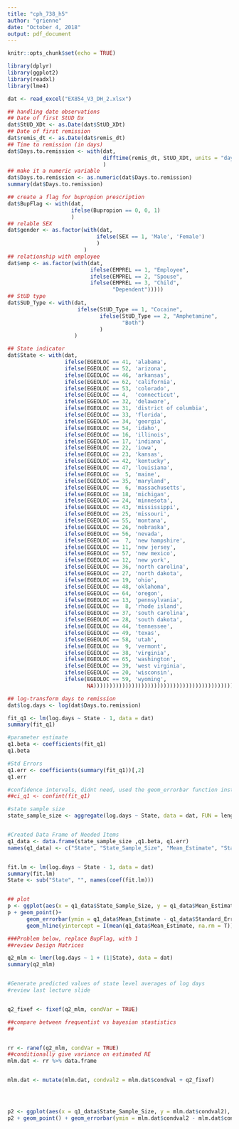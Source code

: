 ```yaml
---
title: "cph_738_h5"
author: "grienne"
date: "October 4, 2018"
output: pdf_document
---
```


```r
knitr::opts_chunk$set(echo = TRUE)
```

```r

library(dplyr)
library(ggplot2)
library(readxl)
library(lme4)

dat <- read_excel("EX854_V3_DH_2.xlsx")

```



```r
## handling date observations 
## Date of first StUD Dx
dat$StUD_XDt <- as.Date(dat$StUD_XDt)
## Date of first remission
dat$remis_dt <- as.Date(dat$remis_dt)
## Time to remission (in days)
dat$Days.to.remission <- with(dat,
                              difftime(remis_dt, StUD_XDt, units = "days")
                              )
## make it a numeric variable
dat$Days.to.remission <- as.numeric(dat$Days.to.remission)
summary(dat$Days.to.remission)

## create a flag for bupropion prescription
dat$BupFlag <- with(dat,
                    ifelse(Bupropion == 0, 0, 1)
                    )
## relable SEX
dat$gender <- as.factor(with(dat, 
                            ifelse(SEX == 1, 'Male', 'Female')
                            )
                        )
## relationship with employee
dat$emp <- as.factor(with(dat,
                          ifelse(EMPREL == 1, "Employee",
                          ifelse(EMPREL == 2, "Spouse",
                          ifelse(EMPREL == 3, "Child",
                                 "Dependent")))))
## StUD type
dat$SUD_Type <- with(dat,
                      ifelse(StUD_Type == 1, "Cocaine",
                             ifelse(StUD_Type == 2, "Amphetamine",
                                    "Both")
                             )
                     )

## State indicator 
dat$State <- with(dat,
                  ifelse(EGEOLOC == 41, 'alabama',
                  ifelse(EGEOLOC == 52, 'arizona',
                  ifelse(EGEOLOC == 46, 'arkansas',
                  ifelse(EGEOLOC == 62, 'california',
                  ifelse(EGEOLOC == 53, 'colorado',
                  ifelse(EGEOLOC == 4,  'connecticut',
                  ifelse(EGEOLOC == 32, 'delaware',
                  ifelse(EGEOLOC == 31, 'district of columbia',
                  ifelse(EGEOLOC == 33, 'florida',
                  ifelse(EGEOLOC == 34, 'georgia',
                  ifelse(EGEOLOC == 54, 'idaho',
                  ifelse(EGEOLOC == 16, 'illinois',
                  ifelse(EGEOLOC == 17, 'indiana',
                  ifelse(EGEOLOC == 22, 'iowa',
                  ifelse(EGEOLOC == 23, 'kansas',
                  ifelse(EGEOLOC == 42, 'kentucky',
                  ifelse(EGEOLOC == 47, 'louisiana',
                  ifelse(EGEOLOC ==  5, 'maine',
                  ifelse(EGEOLOC == 35, 'maryland',
                  ifelse(EGEOLOC ==  6, 'massachusetts',
                  ifelse(EGEOLOC == 18, 'michigan',
                  ifelse(EGEOLOC == 24, 'minnesota',
                  ifelse(EGEOLOC == 43, 'mississippi',
                  ifelse(EGEOLOC == 25, 'missouri',
                  ifelse(EGEOLOC == 55, 'montana',
                  ifelse(EGEOLOC == 26, 'nebraska',
                  ifelse(EGEOLOC == 56, 'nevada',
                  ifelse(EGEOLOC ==  7, 'new hampshire',
                  ifelse(EGEOLOC == 11, 'new jersey',
                  ifelse(EGEOLOC == 57, 'new mexico',
                  ifelse(EGEOLOC == 12, 'new york',
                  ifelse(EGEOLOC == 36, 'north carolina',
                  ifelse(EGEOLOC == 27, 'north dakota',
                  ifelse(EGEOLOC == 19, 'ohio',
                  ifelse(EGEOLOC == 48, 'oklahoma',
                  ifelse(EGEOLOC == 64, 'oregon',
                  ifelse(EGEOLOC == 13, 'pennsylvania',
                  ifelse(EGEOLOC ==  8, 'rhode island',
                  ifelse(EGEOLOC == 37, 'south carolina',
                  ifelse(EGEOLOC == 28, 'south dakota',
                  ifelse(EGEOLOC == 44, 'tennessee',
                  ifelse(EGEOLOC == 49, 'texas',
                  ifelse(EGEOLOC == 58, 'utah',
                  ifelse(EGEOLOC ==  9, 'vermont',
                  ifelse(EGEOLOC == 38, 'virginia',
                  ifelse(EGEOLOC == 65, 'washington',
                  ifelse(EGEOLOC == 39, 'west virginia',
                  ifelse(EGEOLOC == 20, 'wisconsin',
                  ifelse(EGEOLOC == 59, 'wyoming',
                         NA))))))))))))))))))))))))))))))))))))))))))))))))))

## log-transform days to remission
dat$log.days <- log(dat$Days.to.remission)


```


```r

fit_q1 <- lm(log.days ~ State - 1, data = dat)
summary(fit_q1)

#parameter estimate
q1.beta <- coefficients(fit_q1)
q1.beta

#Std Errors
q1.err <- coefficients(summary(fit_q1))[,2]
q1.err

#confidence intervals, didnt need, used the geom_errorbar function instead
##ci_q1 <- confint(fit_q1)

#state sample size
state_sample_size <- aggregate(log.days ~ State, data = dat, FUN = length)


#Created Data Frame of Needed Items
q1_data <- data.frame(state_sample_size ,q1.beta, q1.err)
names(q1_data) <- c("State", "State_Sample_Size", "Mean_Estimate", "Standard_Error")


fit.lm <- lm(log.days ~ State - 1, data = dat)
summary(fit.lm)
State <- sub("State", "", names(coef(fit.lm)))


## plot
p <- ggplot(aes(x = q1_data$State_Sample_Size, y = q1_data$Mean_Estimate), data = q1_data)
p + geom_point()+
      geom_errorbar(ymin = q1_data$Mean_Estimate - q1_data$Standard_Error, ymax = q1_data$Mean_Estimate + q1_data$Standard_Error) +
      geom_hline(yintercept = I(mean(q1_data$Mean_Estimate, na.rm = T)))

```





```r

###Problem below, replace BupFlag, with 1
##review Design Matrices

q2_mlm <- lmer(log.days ~ 1 + (1|State), data = dat)
summary(q2_mlm)


#Generate predicted values of state level averages of log days
#review last lecture slide


q2_fixef <- fixef(q2_mlm, condVar = TRUE)

##compare between frequentist vs bayesian stastistics
##


rr <- ranef(q2_mlm, condVar = TRUE)
##conditionally give variance on estimated RE 
mlm.dat <- rr %>% data.frame


mlm.dat <- mutate(mlm.dat, condval2 = mlm.dat$condval + q2_fixef)




p2 <- ggplot(aes(x = q1_data$State_Sample_Size, y = mlm.dat$condval2), data = mlm.dat)
p2 + geom_point() + geom_errorbar(ymin = mlm.dat$condval2 - mlm.dat$condsd, ymax = mlm.dat$condval2 + mlm.dat$condsd) + geom_hline(yintercept = I(mean(mlm.dat$condval2, na.rm = T)))



```
